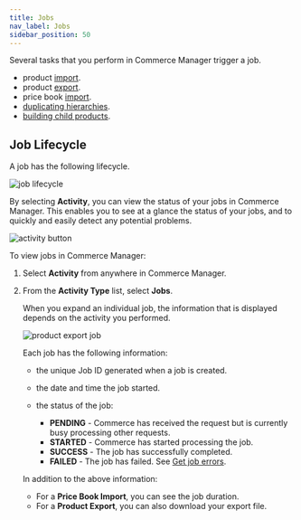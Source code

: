 ```yaml
---
title: Jobs
nav_label: Jobs
sidebar_position: 50
---
```


Several tasks that you perform in Commerce Manager trigger a job. 

- product [import](/docs/commerce-manager/product-experience-manager/product-import/product-importer).
- product [export](/docs/commerce-manager/product-experience-manager/product-export/export-products-cm).
- price book [import](/docs/commerce-manager/product-experience-manager/pricebooks/pxm-pricebooks#importing-price-books-and-prices).
- [duplicating hierarchies](/docs/commerce-manager/product-experience-manager/hierarchies/duplicating).
- [building child products](/docs/commerce-manager/product-experience-manager/variations/assign-variations-build-child-products).

## Job Lifecycle

A job has the following lifecycle.

![job lifecycle](/assets/job-lifecycle.png)

By selecting **Activity**, you can view the status of your jobs in Commerce Manager. This enables you to see at a glance the status of your jobs, and to quickly and easily detect any potential problems.

![activity button](/assets/activity_button.png)

To view jobs in Commerce Manager:

1. Select **Activity** from anywhere in Commerce Manager.
2. From the **Activity Type** list, select **Jobs**.
  
    When you expand an individual job, the information that is displayed depends on the activity you performed. 

    ![product export job](/assets/product_export_job.png)

    Each job has the following information:

    - the unique Job ID generated when a job is created.
    - the date and time the job started.
    - the status of the job:

       - **PENDING** - Commerce has received the request but is currently busy processing other requests.
       - **STARTED** - Commerce has started processing the job.
       - **SUCCESS** - The job has successfully completed.
       - **FAILED** - The job has failed. See [Get job errors](/docs/api/pxm/products/get-job).

    In addition to the above information: 

    - For a **Price Book Import**, you can see the job duration.
    - For a **Product Export**, you can also download your export file.
